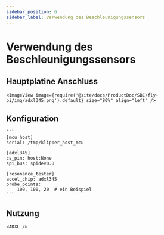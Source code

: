 ```yaml
---
sidebar_position: 6
sidebar_label: Verwendung des Beschleunigungssensors
---
```



# Verwendung des Beschleunigungssensors

## Hauptplatine Anschluss

    <ImageView image={require('@site/docs/ProductDoc/SBC/fly-pi/img/adxl345.png').default} size="80%" align="left" />


## Konfiguration

    ```
    [mcu host]
    serial: /tmp/klipper_host_mcu

    [adxl345]
    cs_pin: host:None
    spi_bus: spidev0.0

    [resonance_tester]
    accel_chip: adxl345
    probe_points:
        100, 100, 20  # ein Beispiel
    ```

## Nutzung

    <ADXL />